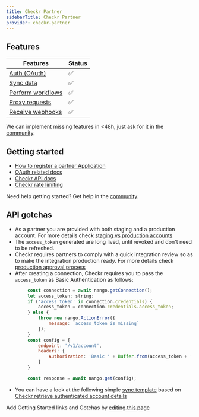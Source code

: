 ```yaml
---
title: Checkr Partner
sidebarTitle: Checkr Partner
provider: checkr-partner
---
```



<Overview />


## Features

| Features | Status |
| - | - |
| [Auth (OAuth)](/guides/getting-started/authorize-an-api-from-your-app) | ✅ |
| [Sync data](/guides/getting-started/read-from-an-api) | ✅ |
| [Perform workflows](/guides/getting-started/write-to-an-api) | ✅ |
| [Proxy requests](/guides/proxy-requests-to-an-api) | ✅ |
| [Receive webhooks](/guides/receive-webhooks-from-an-api) | ✅  |

<Tip>We can implement missing features in &lt;48h, just ask for it in the [community](https://nango.dev/slack).</Tip>

## Getting started

-   [How to register a partner Application](https://docs.checkr.com/partners/#section/Getting-Started/Create-a-Partner-Application-for-your-Checkr-account)
-   [OAuth related docs](https://docs.checkr.com/partners/#section/Getting-Started/Connect-your-customers-to-Checkr)
-   [Checkr API docs](https://docs.checkr.com/)
-   [Checkr rate limiting](https://docs.checkr.com/#section/Reference/Rate-limiting)

<Tip>Need help getting started? Get help in the [community](https://nango.dev/slack).</Tip>

## API gotchas

-  As a partner you are provided with both staging and a production account. For more details check [staging vs production accounts](https://docs.checkr.com/partners/#section/Getting-Started/Staging-vs-Production-accounts)
-  The `access_token` generated are long lived, until revoked and don't need to be refreshed.
-  Checkr requires partners to comply with a quick integration review so as to make the integration production ready. For more details check [production approval process](https://docs.checkr.com/partners/#section/Production-Approval-Process)
-  After creating a connection, Checkr requires you to pass the `access_token` as Basic Authentication as follows:
```js
        const connection = await nango.getConnection();
        let access_token: string;
        if ('access_token' in connection.credentials) {
            access_token = connection.credentials.access_token;
        } else {
            throw new nango.ActionError({
                message: `access_token is missing`
            });
        }
        const config = {
            endpoint: '/v1/account',
            headers: {
                Authorization: 'Basic ' + Buffer.from(access_token + ':').toString('base64')
            }
        }

        const response = await nango.get(config);
```
- You can have a look at the following simple [sync template](/integrations/integration-templates/checkr-partner) based on [Checkr retrieve authenticated account details](https://docs.checkr.com/#tag/Account)

<Note>Add Getting Started links and Gotchas by [editing this page](https://github.com/nangohq/nango/tree/master/docs-v2/integrations/all/checkr-partner.mdx)</Note>

